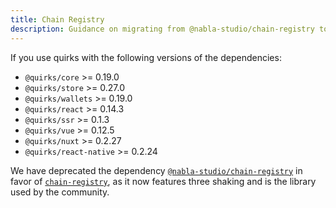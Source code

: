 ```yaml
---
title: Chain Registry
description: Guidance on migrating from @nabla-studio/chain-registry to chain-registry.
---
```


If you use quirks with the following versions of the dependencies:

- `@quirks/core` >= 0.19.0
- `@quirks/store` >= 0.27.0
- `@quirks/wallets` >= 0.19.0
- `@quirks/react` >= 0.14.3
- `@quirks/ssr` >= 0.1.3
- `@quirks/vue` >= 0.12.5
- `@quirks/nuxt` >= 0.2.27
- `@quirks/react-native` >= 0.2.24

We have deprecated the dependency [`@nabla-studio/chain-registry`](https://www.npmjs.com/package/@nabla-studio/chain-registry) in favor of [`chain-registry`](https://www.npmjs.com/package/chain-registry), as it now features three shaking and is the library used by the community.
